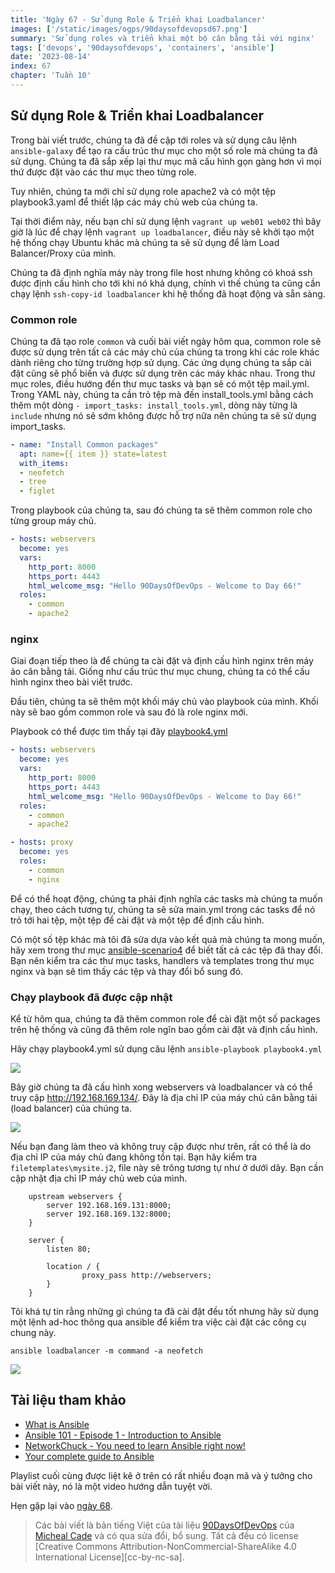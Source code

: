 ```yaml
---
title: 'Ngày 67 - Sử dụng Role & Triển khai Loadbalancer'
images: ['/static/images/ogps/90daysofdevopsd67.png']
summary: 'Sử dụng roles và triển khai một bộ cân bằng tải với nginx'
tags: ['devops', '90daysofdevops', 'containers', 'ansible']
date: '2023-08-14'
index: 67
chapter: 'Tuần 10'
---
```


<TOCInline toc={props.toc} asDisclosure />

## Sử dụng Role & Triển khai Loadbalancer

Trong bài viết trước, chúng ta đã đề cập tới roles và sử dụng câu lệnh `ansible-galaxy` để tạo ra cấu trúc thư mục cho một số role mà chúng ta đã sử dụng. Chúng ta đã sắp xếp lại thư mục mã cấu hình gọn gàng hơn vì mọi thứ được đặt vào các thư mục theo từng role.

Tuy nhiên, chúng ta mới chỉ sử dụng role apache2 và có một tệp playbook3.yaml để thiết lập các máy chủ web của chúng ta.

Tại thời điểm này, nếu bạn chỉ sử dụng lệnh `vagrant up web01 web02` thì bây giờ là lúc để chạy lệnh `vagrant up loadbalancer`, điều này sẽ khởi tạo một hệ thống chạy Ubuntu khác mà chúng ta sẽ sử dụng để làm Load Balancer/Proxy của mình.

Chúng ta đã định nghĩa máy này trong file host nhưng không có khoá ssh được định cấu hình cho tới khi nó khả dụng, chính vì thế chúng ta cũng cần chạy lệnh `ssh-copy-id loadbalancer` khi hệ thống đã hoạt động và sẵn sàng.

### Common role

Chúng ta đã tạo role `common` và cuối bài viết ngày hôm qua, common role sẽ được sử dụng trên tất cả các máy chủ của chúng ta trong khi các role khác dành riêng cho từng trường hợp sử dụng. Các ứng dụng chúng ta sắp cài đặt cũng sẽ phổ biến và được sử dụng trên các máy khác nhau. Trong thư mục roles, điều hướng đến thư mục tasks và bạn sẽ có một tệp mail.yml. Trong YAML này, chúng ta cần trỏ tệp mà đến install_tools.yml bằng cách thêm một dòng `- import_tasks: install_tools.yml`, dòng này từng là `include` nhưng nó sẽ sớm không được hỗ trợ nữa nên chúng ta sẽ sử dụng import_tasks.

```Yaml
- name: "Install Common packages"
  apt: name={{ item }} state=latest
  with_items:
  - neofetch
  - tree
  - figlet
```

Trong playbook của chúng ta, sau đó chúng ta sẽ thêm common role cho từng group máy chủ.

```Yaml
- hosts: webservers
  become: yes
  vars:
    http_port: 8000
    https_port: 4443
    html_welcome_msg: "Hello 90DaysOfDevOps - Welcome to Day 66!"
  roles:
    - common
    - apache2
```

### nginx

Giai đoạn tiếp theo là để chúng ta cài đặt và định cấu hình nginx trên máy ảo cân bằng tải. Giống như cấu trúc thư mục chung, chúng ta có thể cấu hình nginx theo bài viết trước.

Đầu tiên, chúng ta sẽ thêm một khối máy chủ vào playbook của mình. Khối này sẽ bao gồm common role và sau đó là role nginx mới.

Playbook có thể được tìm thấy tại đây [playbook4.yml](https://github.com/vntechies/90DaysOfDevOps/tree/main/2022/Days/Configmgmt/ansible-scenario4/playbook4.yml)

```Yaml
- hosts: webservers
  become: yes
  vars:
    http_port: 8000
    https_port: 4443
    html_welcome_msg: "Hello 90DaysOfDevOps - Welcome to Day 66!"
  roles:
    - common
    - apache2

- hosts: proxy
  become: yes
  roles:
    - common
    - nginx
```

Để có thể hoạt động, chúng ta phải định nghĩa các tasks mà chúng ta muốn chạy, theo cách tương tự, chúng ta sẽ sửa main.yml trong các tasks để nó trỏ tới hai tệp, một tệp để cài đặt và một tệp để định cấu hình.

Có một số tệp khác mà tôi đã sửa dựa vào kết quả mà chúng ta mong muốn, hãy xem trong thư mục [ansible-scenario4](https://github.com/vntechies/90DaysOfDevOps/tree/main/2022/Days/Configmgmt/ansible-scenario4) để biết tất cả các tệp đã thay đổi. Bạn nên kiểm tra các thư mục tasks, handlers và templates trong thư mục nginx và bạn sẽ tìm thấy các tệp và thay đổi bổ sung đó.

### Chạy playbook đã được cập nhật

Kể từ hôm qua, chúng ta đã thêm common role để cài đặt một số packages trên hệ thống và cũng đã thêm role ngĩn bao gồm cài đặt và định cấu hình.

Hãy chạy playbook4.yml sử dụng câu lệnh `ansible-playbook playbook4.yml`

![](/static/images/assets/Day67_config1.png)

Bây giờ chúng ta đã cấu hình xong webservers và loadbalancer và có thể truy cập http://192.168.169.134/. Đây là địa chỉ IP của máy chủ cân bằng tải (load balancer) của chúng ta.

![](/static/images/assets/Day67_config2.png)

Nếu bạn đang làm theo và không truy cập được như trên, rất có thể là do địa chỉ IP của máy chủ đang không tồn tại. Bạn hãy kiểm tra `filetemplates\mysite.j2`, file này sẽ trông tương tự như ở dưới dây. Bạn cần cập nhật địa chỉ IP máy chủ web của mình.

```J2
    upstream webservers {
        server 192.168.169.131:8000;
        server 192.168.169.132:8000;
    }

    server {
        listen 80;

        location / {
                proxy_pass http://webservers;
        }
    }
```

Tôi khá tự tin rằng những gì chúng ta đã cài đặt đều tốt nhưng hãy sử dụng một lệnh ad-hoc thông qua ansible để kiểm tra việc cài đặt các công cụ chung này.

`ansible loadbalancer -m command -a neofetch`

![](/static/images/assets/Day67_config3.png)

## Tài liệu tham khảo

- [What is Ansible](https://www.youtube.com/watch?v=1id6ERvfozo)
- [Ansible 101 - Episode 1 - Introduction to Ansible](https://www.youtube.com/watch?v=goclfp6a2IQ)
- [NetworkChuck - You need to learn Ansible right now!](https://www.youtube.com/watch?v=5hycyr-8EKs&t=955s)
- [Your complete guide to Ansible](https://www.youtube.com/playlist?list=PLnFWJCugpwfzTlIJ-JtuATD2MBBD7_m3u)

Playlist cuối cùng được liệt kê ở trên có rất nhiều đoạn mã và ý tưởng cho bài viết này, nó là một video hướng dẫn tuyệt vời.

Hẹn gặp lại vào [ngày 68](https://vntechies.dev/courses/90-ngay-devops/ngay-68-tags-variables-inventory-database-server-config).

> Các bài viết là bản tiếng Việt của tài liệu [90DaysOfDevOps](https://github.com/MichaelCade/90DaysOfDevOps/tree/main/2022/Days) của [Micheal Cade](https://twitter.com/MichaelCade1) và có qua sửa đổi, bổ sung. Tất cả đều có license [Creative Commons Attribution-NonCommercial-ShareAlike 4.0 International License][cc-by-nc-sa].
